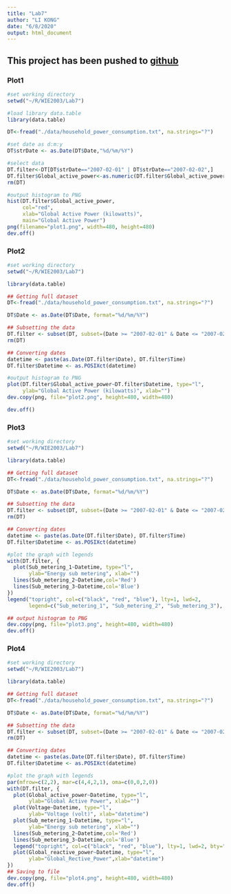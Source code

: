 ```yaml
---
title: "Lab7"
author: "LI KONG"
date: "6/8/2020"
output: html_document
---
```


## This project has been pushed to [github](https://github.com/LK3024629/Lab7)

### Plot1

```r
#set working directory
setwd("~/R/WIE2003/Lab7")

#load library data.table
library(data.table)

DT<-fread("./data/household_power_consumption.txt", na.strings="?")

#set date as d:m:y
DT$strDate <- as.Date(DT$Date,"%d/%m/%Y")

#select data 
DT.filter<-DT[DT$strDate=="2007-02-01" | DT$strDate=="2007-02-02",]
DT.filter$Global_active_power<-as.numeric(DT.filter$Global_active_power)
rm(DT)

#output histogram to PNG
hist(DT.filter$Global_active_power, 
     col="red", 
     xlab="Global Active Power (kilowatts)", 
     main="Global Active Power")
png(filename="plot1.png", width=480, height=480)
dev.off()
```

### Plot2

```r
#set working directory
setwd("~/R/WIE2003/Lab7")

library(data.table)

## Getting full dataset
DT<-fread("./data/household_power_consumption.txt", na.strings="?")

DT$Date <- as.Date(DT$Date, format="%d/%m/%Y")

## Subsetting the data
DT.filter <- subset(DT, subset=(Date >= "2007-02-01" & Date <= "2007-02-02"))
rm(DT)

## Converting dates
datetime <- paste(as.Date(DT.filter$Date), DT.filter$Time)
DT.filter$Datetime <- as.POSIXct(datetime)

#output histogram to PNG
plot(DT.filter$Global_active_power~DT.filter$Datetime, type="l",
     ylab="Global Active Power (kilowatts)", xlab="")
dev.copy(png, file="plot2.png", height=480, width=480)

dev.off()
```

### Plot3

```r
#set working directory
setwd("~/R/WIE2003/Lab7")

library(data.table)

## Getting full dataset
DT<-fread("./data/household_power_consumption.txt", na.strings="?")

DT$Date <- as.Date(DT$Date, format="%d/%m/%Y")

## Subsetting the data
DT.filter <- subset(DT, subset=(Date >= "2007-02-01" & Date <= "2007-02-02"))
rm(DT)

## Converting dates
datetime <- paste(as.Date(DT.filter$Date), DT.filter$Time)
DT.filter$Datetime <- as.POSIXct(datetime)

#plot the graph with legends
with(DT.filter, {
  plot(Sub_metering_1~Datetime, type="l",
       ylab="Energy sub metering", xlab="")
  lines(Sub_metering_2~Datetime,col='Red')
  lines(Sub_metering_3~Datetime,col='Blue')
})
legend("topright", col=c("black", "red", "blue"), lty=1, lwd=2,
       legend=c("Sub_metering_1", "Sub_metering_2", "Sub_metering_3"), cex = 0.75)

## output histogram to PNG
dev.copy(png, file="plot3.png", height=480, width=480)
dev.off()
```

### Plot4

```r
#set working directory
setwd("~/R/WIE2003/Lab7")

library(data.table)

## Getting full dataset
DT<-fread("./data/household_power_consumption.txt", na.strings="?")

DT$Date <- as.Date(DT$Date, format="%d/%m/%Y")

## Subsetting the data
DT.filter <- subset(DT, subset=(Date >= "2007-02-01" & Date <= "2007-02-02"))
rm(DT)

## Converting dates
datetime <- paste(as.Date(DT.filter$Date), DT.filter$Time)
DT.filter$Datetime <- as.POSIXct(datetime)

#plot the graph with legends
par(mfrow=c(2,2), mar=c(4,4,2,1), oma=c(0,0,2,0))
with(DT.filter, {
  plot(Global_active_power~Datetime, type="l",
       ylab="Global Active Power", xlab="")
  plot(Voltage~Datetime, type="l",
       ylab="Voltage (volt)", xlab="datetime")
  plot(Sub_metering_1~Datetime, type="l",
       ylab="Energy sub metering", xlab="")
  lines(Sub_metering_2~Datetime,col='Red')
  lines(Sub_metering_3~Datetime,col='Blue')
  legend("topright", col=c("black", "red", "blue"), lty=1, lwd=2, bty="n", legend=c("Sub_metering_1", "Sub_metering_2", "Sub_metering_3"), cex = 0.75)
  plot(Global_reactive_power~Datetime, type="l",
       ylab="Global_Rective_Power",xlab="datetime")
})
## Saving to file
dev.copy(png, file="plot4.png", height=480, width=480)
dev.off()
```

